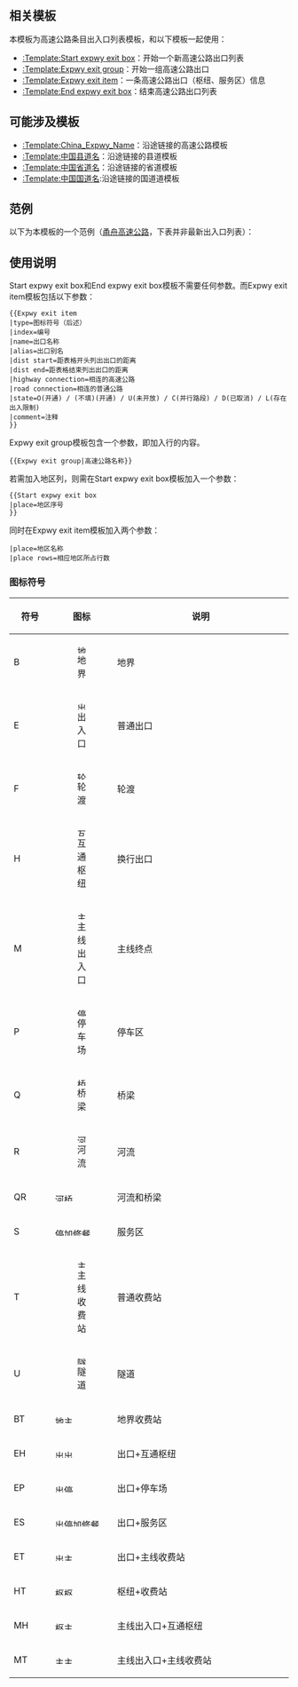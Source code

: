 <includeonly><!-- 在這裡加入模板的保護標識 --></includeonly><noinclude>{{template doc page viewed directly}}</noinclude>
<!-- 在本行下編輯模板說明 -->

== 相关模板 ==
本模板为高速公路条目出入口列表模板，和以下模板一起使用：

*[[:Template:Start expwy exit box]]：开始一个新高速公路出口列表
*[[:Template:Expwy exit group]]：开始一组高速公路出口
*[[:Template:Expwy exit item]]：一条高速公路出口（枢纽、服务区）信息
*[[:Template:End expwy exit box]]：结束高速公路出口列表
==可能涉及模板==
*[[:Template:China_Expwy_Name]]：沿途链接的高速公路模板
*[[:Template:中国县道名]]：沿途链接的县道模板
*[[:Template:中国省道名]]：沿途链接的省道模板
*[[:Template:中国国道名]]:沿途链接的国道道模板
== 范例 ==
以下为本模板的一个范例（[[甬舟高速公路]]，下表并非最新出入口列表）：
{{Start expwy exit box}}
{{Expwy exit group|舟山跨海大桥及连接线路段}}
{{Expwy exit item|type=M|index=1|name=舟山|dist start=0|road connection={{中国国道名|329}}}}
{{Expwy exit item|type=E|index=2|name=岑港|dist start=11 km|road connection=西岑线}}
{{Expwy exit item|type=E|index=3|name=里钓|dist start=12 km|comment=[[岑港大桥]]连接岑港-里钓}}
{{Expwy exit item|type=E|index=4|name=富翅|dist start=13 km|comment=[[响礁门大桥]]连接里钓-富翅}}
{{Expwy exit item|type=E|index=5|name=册子|dist start=13 km|road connection=北桃线|comment=[[桃夭门大桥]]连接富翅-册子}}
{{Expwy exit item|type=ES|index=6|name=金塘|dist start=16 km|road connection=东东线|comment=[[西堠门大桥]]连接册子-金塘}}
{{Expwy exit group|与[[宁波绕城高速公路]]共用路段}}
{{Expwy exit item|type=EH|index=7|name=蛟川|dist start=48 km|highway connection={{China Expwy Name|G1501NB}}|road connection=东外环路<br />镇海大道（在建）|comment=[[金塘大桥]]连接蛟川-金塘}}
{{Expwy exit item|type=ES|index=8|name=沙河|dist start=54 km|road connection=世纪大道|state=U|comment=[[2011年]]启用}}
{{Expwy exit item|type=E|index=9|name=九龙湖|dist start=58 km|road connection=九龙大道|state=U|comment=[[2011年]]启用}}
{{Expwy exit item|type=E|index=10|name=保国寺|dist start=61 km|road connection=[[宁波机场快速干道|机场快速路]]（在建）}}
{{Expwy exit item|type=EH|index=11|name=宁波北|alias=前洋|dist start=68 km|highway connection={{China Expwy Name|G15|[[杭州湾跨海大桥]]南岸连接线}}<br />{{China Expwy Name|G1501NB}}|road connection=北外环路}}
{{End expwy exit box}}

== 使用说明 ==
Start expwy exit box和End expwy exit box模板不需要任何参数。而Expwy exit item模板包括以下参数：
<pre>
{{Expwy exit item
|type=图标符号（后述）
|index=编号
|name=出口名称
|alias=出口别名
|dist start=距表格开头列出出口的距离
|dist end=距表格结束列出出口的距离
|highway connection=相连的高速公路
|road connection=相连的普通公路
|state=O(开通) / (不填)(开通) / U(未开放) / C(并行路段) / D(已取消) / L(存在出入限制)
|comment=注释
}}
</pre>
Expwy exit group模板包含一个参数，即加入行的内容。
<pre>
{{Expwy exit group|高速公路名称}}
</pre>
若需加入地区列，则需在Start expwy exit box模板加入一个参数：
<pre>
{{Start expwy exit box
|place=地区序号
}}
</pre>
同时在Expwy exit item模板加入两个参数：
<pre>
|place=地区名称
|place rows=相应地区所占行数
</pre>


=== 图标符号 ===
{| class="wikitable + sortable"  style="font-size: small;"
|-
! style="width:15%;"|'''符号'''
! style="width:20%;"|'''图标'''
! style="width:65%;"|'''说明'''
|-
|B||[[File:AB-grün.svg|16px|link=|地界]]||地界
|-
|E||[[File:AB-AS-grün.svg|16px|link=|出入口]]||普通出口
|-
|F||[[File:Snelwegveer.png|16px|link=轮渡|轮渡]]||轮渡
|-
|H||[[File:AB-Kreuz-grün.svg|16px|link=交流道|互通枢纽]]||换行出口
|-
|M||[[File:AB-ende-grün.svg|16px|link=|主线出入口]]||主线终点
|-
|P||[[File:Aiga parking inv.svg|16px|link=停车场|停车场]]||停车区
|-
|Q||[[File:AB-Brücke.svg|16px|link=桥梁|桥梁]]||桥梁
|-
|R||[[File:AB-Fluss.svg|16px|link=河流|河流]]||河流
|-
|QR||[[File:AB-Fluss.svg|16px|link=河流|河流]][[File:AB-Brücke.svg|16px|link=桥梁|桥梁]]||河流和桥梁
|-
|S||[[File:Aiga parking inv.svg|16px|link=停车场|停车场]][[File:AB-Tank.svg|16px|link=加油站|加油设施]][[File:BSicon REPAIR.svg|16px|link=汽车维修|修车站]][[File:AB-Rast.svg|16px|link=服务区 (公路)|餐厅]]||服务区
|-
|T||[[File:Toll plate.svg|16px|link=收费站|主线收费站]]||普通收费站
|-
|U||[[File:AB-Tunnel.svg|16px|link=隧道|隧道]]||隧道
|-
|BT||[[File:AB-grün.svg|16px|link=|地界]][[File:Toll plate.svg|16px|link=收费站|主线收费站]]||地界收费站
|-
|EH||[[File:AB-Kreuz-grün.svg|16px|link=|出入口及枢纽]][[File:AB-AS-grün.svg|16px|link=|出入口]]||出口+互通枢纽
|-
|EP||[[File:AB-AS-grün.svg|16px|link=|出入口及停车场]][[File:Aiga parking inv.svg|16px|link=停车场|停车场]]||出口+停车场
|-
|ES||[[File:AB-AS-grün.svg|16px|link=|出入口]][[File:Aiga parking inv.svg|16px|link=停车场|停车场]][[File:AB-Tank.svg|16px|link=加油站|加油设施]][[File:BSicon REPAIR.svg|16px|link=汽车维修|修车站]][[File:AB-Rast.svg|16px|link=服务区 (公路)|餐厅]]||出口+服务区
|-
|ET||[[File:AB-AS-grün.svg|16px|link=|出入口及主线收费站]][[File:Toll plate.svg|16px|link=收费站|主线收费站]]||出口+主线收费站
|-
|HT||[[File:AB-Kreuz-grün.svg|16px|link=|枢纽]][[File:Toll plate.svg|16px|link=收费站|枢纽匝道收费站]]||枢纽+收费站
|-
|MH||[[File:AB-Kreuz-grün.svg|16px|link=|枢纽]][[File:AB-ende-grün.svg|16px|link=|主线出入口]]||主线出入口+互通枢纽
|-
|MT||[[File:AB-ende-grün.svg|16px|link=|主线出入口]][[File:Toll plate.svg|16px|link=收费站|主线收费站]]||主线出入口+主线收费站
|}